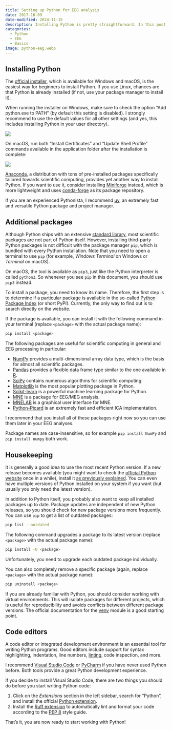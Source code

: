 ---
title: Setting up Python for EEG analysis
date: 2017-10-09
date-modified: 2024-11-15
description: Installing Python is pretty straightforward. In this post, I describe how to set up Python for EEG analysis on Windows, macOS, and Linux.
categories:
  - Python
  - EEG
  - Basics
image: python-eeg.webp
---

## Installing Python

The [official installer](https://www.python.org/downloads/), which is available for Windows and macOS, is the easiest way for beginners to install Python. If you use Linux, chances are that Python is already installed (if not, use your package manager to install it).

When running the installer on Windows, make sure to check the option "Add python.exe to PATH" (by default this setting is disabled). I strongly recommend to use the default values for all other settings (and yes, this includes installing Python in your user directory).

![](install-python-windows.png)

On macOS, run both "Install Certificates" and "Update Shell Profile" commands available in the application folder after the installation is complete:

![](install-python-macos.png)

::: {.callout-note}
[Anaconda](https://www.anaconda.com/distribution/), a distribution with tons of pre-installed packages specifically tailored towards scientific computing, provides yet another way to install Python. If you want to use it, consider installing [Miniforge](https://github.com/conda-forge/miniforge) instead, which is more lightweight and uses [conda-forge](https://conda-forge.org) as its package repository.
:::

::: {.callout-tip}
If you are an experienced Pythonista, I recommend [uv](https://docs.astral.sh/uv/), an extremely fast and versatile Python package and project manager.
:::


## Additional packages

Although Python ships with an extensive [standard library](https://docs.python.org/3/library/index.html), most scientific packages are not part of Python itself. However, installing third-party Python packages is not difficult with the package manager `pip`, which is bundled with every Python installation. Note that you need to open a terminal to use `pip` (for example, *Windows Terminal* on Windows or *Terminal* on macOS).

::: {.callout-important}
On macOS, the tool is available as `pip3`, just like the Python interpreter is called `python3`. So whenever you see `pip` in this document, you should use `pip3` instead.
:::

To install a package, you need to know its name. Therefore, the first step is to determine if a particular package is available in the so-called [Python Package Index](https://pypi.org/) (or short PyPI). Currently, the only way to find out is to search directly on the website.

If the package is available, you can install it with the following command in your terminal (replace `<package>` with the actual package name):

```bash
pip install <package>
```

The following packages are useful for scientific computing in general and EEG processing in particular:

- [NumPy](http://www.numpy.org/) provides a multi-dimensional array data type, which is the basis for almost all scientific packages.
- [Pandas](http://pandas.pydata.org/) provides a flexible data frame type similar to the one available in [R](https://www.r-project.org/).
- [SciPy](https://scipy.org/) contains numerous algorithms for scientific computing.
- [Matplotlib](https://matplotlib.org/) is the most popular plotting package in Python.
- [Scikit-learn](http://scikit-learn.org/stable/) is a powerful machine learning package for Python.
- [MNE](https://mne.tools/) is a package for EEG/MEG analysis.
- [MNELAB](https://github.com/cbrnr/mnelab) is a graphical user interface for MNE.
- [Python-Picard](https://pierreablin.github.io/picard/index.html) is an extremely fast and efficient ICA implementation.

I recommend that you install all of these packages right now so you can use them later in your EEG analyses.

::: {.callout-note}
Package names are case-insensitive, so for example `pip install NumPy` and `pip install numpy` both work.
:::


## Housekeeping

It is generally a good idea to use the most recent Python version. If a new release becomes available (you might want to check the [official Python website](https://www.python.org/) once in a while), install it [as previously explained](index.qmd#installing-python). You can even have multiple versions of Python installed on your system if you want (but usually you only need the latest version).

In addition to Python itself, you probably also want to keep all installed packages up to date. Package updates are independent of new Python releases, so you should check for new package versions more frequently. You can use `pip` to get a list of outdated packages:

```bash
pip list --outdated
```

The following command upgrades a package to its latest version (replace `<package>` with the actual package name):

```bash
pip install -U <package>
```

Unfortunately, you need to upgrade each outdated package individually.

You can also completely remove a specific package (again, replace `<package>` with the actual package name):

```bash
pip uninstall <package>
```

::: {.callout-tip}
If you are already familiar with Python, you should consider working with virtual environments. This will isolate packages for different projects, which is useful for reproducibility and avoids conflicts between different package versions. The official documentation for the [venv](https://docs.python.org/3/library/venv.html) module is a good starting point.
:::


## Code editors

A code editor or integrated development environment is an essential tool for writing Python programs. Good editors include support for syntax highlighting, indentation, line numbers, [linting](https://en.wikipedia.org/wiki/Lint_(software)), code inspection, and more.

I recommend [Visual Studio Code](https://code.visualstudio.com) or [PyCharm](https://www.jetbrains.com/pycharm/) if you have never used Python before. Both tools provide a great Python development experience.

::: {.callout-note}
If you decide to install Visual Studio Code, there are two things you should do before you start writing Python code:

1. Click on the *Extensions* section in the left sidebar, search for "Python", and install the official [Python extension](https://marketplace.visualstudio.com/items?itemName=ms-python.python).
2. Install the [Ruff extension](https://marketplace.visualstudio.com/items?itemName=charliermarsh.ruff) to automatically lint and format your code according to the [PEP 8](https://www.python.org/dev/peps/pep-0008/) style guide.
:::

That's it, you are now ready to start working with Python!

